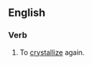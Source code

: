 ==English==

===Verb===
{{en-verb|recrystallizes|recrystallizing|recrystallized|recrystallized}}

#To [[crystallize]] again.